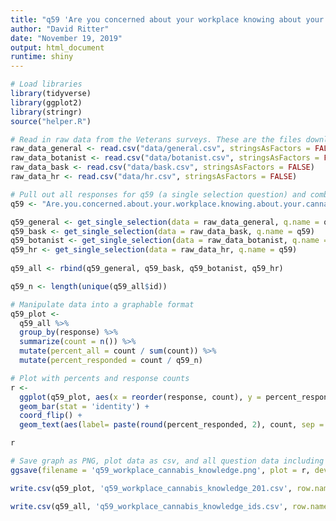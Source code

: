 ```yaml
---
title: "q59 'Are you concerned about your workplace knowing about your cannabis use?' (Veterans)"
author: "David Ritter"
date: "November 19, 2019"
output: html_document
runtime: shiny
---
```


```r
# Load libraries
library(tidyverse)
library(ggplot2)
library(stringr)
source("helper.R")
```

```r
# Read in raw data from the Veterans surveys. These are the files downloaded from survey monkey saved as a .csv
raw_data_general <- read.csv("data/general.csv", stringsAsFactors = FALSE)
raw_data_botanist <- read.csv("data/botanist.csv", stringsAsFactors = FALSE)
raw_data_bask <- read.csv("data/bask.csv", stringsAsFactors = FALSE)
raw_data_hr <- read.csv("data/hr.csv", stringsAsFactors = FALSE)
```

```r
# Pull out all responses for q59 (a single selection question) and combine
q59 <- "Are.you.concerned.about.your.workplace.knowing.about.your.cannabis.use."

q59_general <- get_single_selection(data = raw_data_general, q.name = q59)
q59_bask <- get_single_selection(data = raw_data_bask, q.name = q59)
q59_botanist <- get_single_selection(data = raw_data_botanist, q.name = q59)
q59_hr <- get_single_selection(data = raw_data_hr, q.name = q59)
  
q59_all <- rbind(q59_general, q59_bask, q59_botanist, q59_hr)

q59_n <- length(unique(q59_all$id))
```


```r
# Manipulate data into a graphable format
q59_plot <- 
  q59_all %>%
  group_by(response) %>%
  summarize(count = n()) %>%
  mutate(percent_all = count / sum(count)) %>%
  mutate(percent_responded = count / q59_n)
```

```r
# Plot with percents and response counts
r <- 
  ggplot(q59_plot, aes(x = reorder(response, count), y = percent_responded)) +
  geom_bar(stat = 'identity') +
  coord_flip() +
  geom_text(aes(label= paste(round(percent_responded, 2), count, sep = "***")))

r
```

```r
# Save graph as PNG, plot data as csv, and all question data including response IDs as csv (save question n and N at end of plot file as "_x.x")
ggsave(filename = 'q59_workplace_cannabis_knowledge.png', plot = r, device = 'png')

write.csv(q59_plot, 'q59_workplace_cannabis_knowledge_201.csv', row.names = FALSE)

write.csv(q59_all, 'q59_workplace_cannabis_knowledge_ids.csv', row.names = FALSE)
```

